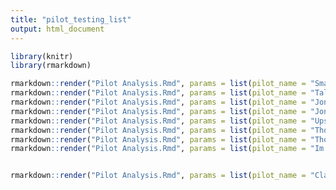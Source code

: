 ```yaml
---
title: "pilot_testing_list"
output: html_document
---
```


```r

library(knitr)
library(rmarkdown)

```

```r

rmarkdown::render("Pilot Analysis.Rmd", params = list(pilot_name = "Small Victories", pilot_genre = "Comedy", wave_year = "2016"))
rmarkdown::render("Pilot Analysis.Rmd", params = list(pilot_name = "Talk Show The Game Show", pilot_genre = "Information",wave_year = "2016"))
rmarkdown::render("Pilot Analysis.Rmd", params = list(pilot_name = "Jon Glaser 101", pilot_genre = "Comedy",  wave_year = "2016"))
rmarkdown::render("Pilot Analysis.Rmd", params = list(pilot_name = "Jon Glaser 102", pilot_genre = "Comedy",  wave_year = "2016"))
rmarkdown::render("Pilot Analysis.Rmd", params = list(pilot_name = "Upscale", pilot_genre = "Unscripted",  wave_year = "2016"))
rmarkdown::render("Pilot Analysis.Rmd", params = list(pilot_name = "Those who cant 201", pilot_genre = "Comedy",  wave_year = "2016"))
rmarkdown::render("Pilot Analysis.Rmd", params = list(pilot_name = "Those who cant 203", pilot_genre = "Comedy",  wave_year = "2016"))
rmarkdown::render("Pilot Analysis.Rmd", params = list(pilot_name = "Im Sorry", pilot_genre = "Comedy",  wave_year = "2016"))


rmarkdown::render("Pilot Analysis.Rmd", params = list(pilot_name = "Claws", pilot_genre = "Drama",  wave_year = "2016", pilot_network = "TNT" ))

```

